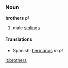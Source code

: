 ===Noun===
'''brothers''' ''pl''

#male [[siblings]]

====Translations====
*Spanish: [[hermanos]] ''m pl''

[[it:brothers]]